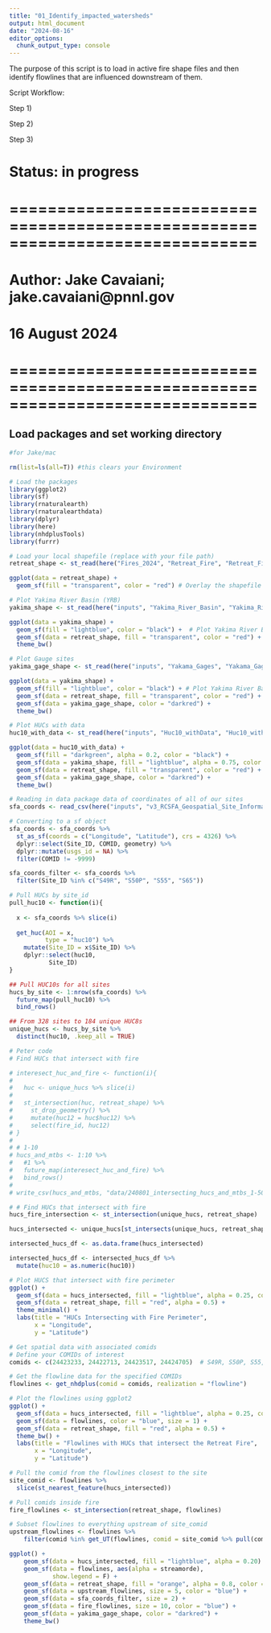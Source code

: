```yaml
---
title: "01_Identify_impacted_watersheds"
output: html_document
date: "2024-08-16"
editor_options: 
  chunk_output_type: console
---
```


The purpose of this script is to load in active fire shape files and then identify flowlines that are influenced downstream of them. 

Script Workflow:

Step 1)

Step 2) 

Step 3) 


# Status: in progress

# ==============================================================================
# Author: Jake Cavaiani; jake.cavaiani@pnnl.gov 
# 16 August 2024
# ==============================================================================

## Load packages and set working directory
```r
#for Jake/mac

rm(list=ls(all=T)) #this clears your Environment

# Load the packages
library(ggplot2)
library(sf)
library(rnaturalearth)
library(rnaturalearthdata)
library(dplyr)
library(here)
library(nhdplusTools)
library(furrr)
```


```r
# Load your local shapefile (replace with your file path)
retreat_shape <- st_read(here("Fires_2024", "Retreat_Fire", "Retreat_Fire.shp"))

ggplot(data = retreat_shape) +
  geom_sf(fill = "transparent", color = "red") # Overlay the shapefile

# Plot Yakima River Basin (YRB)
yakima_shape <- st_read(here("inputs", "Yakima_River_Basin", "Yakima_River_Basin.shp"))

ggplot(data = yakima_shape) +
  geom_sf(fill = "lightblue", color = "black") +  # Plot Yakima River Basin
  geom_sf(data = retreat_shape, fill = "transparent", color = "red") + # Overlay the shapefile
  theme_bw()

# Plot Gauge sites 
yakima_gage_shape <- st_read(here("inputs", "Yakama_Gages", "Yakama_Gages.shp")) 

ggplot(data = yakima_shape) +
  geom_sf(fill = "lightblue", color = "black") + # Plot Yakima River Basin
  geom_sf(data = retreat_shape, fill = "transparent", color = "red") +
  geom_sf(data = yakima_gage_shape, color = "darkred") +
  theme_bw()

# Plot HUCs with data
huc10_with_data <- st_read(here("inputs", "Huc10_withData", "Huc10_withData.shp")) 

ggplot(data = huc10_with_data) +
  geom_sf(fill = "darkgreen", alpha = 0.2, color = "black") + 
  geom_sf(data = yakima_shape, fill = "lightblue", alpha = 0.75, color = "black") +
  geom_sf(data = retreat_shape, fill = "transparent", color = "red") +
  geom_sf(data = yakima_gage_shape, color = "darkred") +
  theme_bw()

```

```r
# Reading in data package data of coordinates of all of our sites
sfa_coords <- read_csv(here("inputs", "v3_RCSFA_Geospatial_Site_Information.csv"))

# Converting to a sf object
sfa_coords <- sfa_coords %>%
  st_as_sf(coords = c("Longitude", "Latitude"), crs = 4326) %>% 
  dplyr::select(Site_ID, COMID, geometry) %>% 
  dplyr::mutate(usgs_id = NA) %>% 
  filter(COMID != -9999)

sfa_coords_filter <- sfa_coords %>% 
  filter(Site_ID %in% c("S49R", "S50P", "S55", "S65"))

# Pull HUCs by site_id
pull_huc10 <- function(i){
  
  x <- sfa_coords %>% slice(i)
  
  get_huc(AOI = x, 
          type = "huc10") %>% 
    mutate(Site_ID = x$Site_ID) %>% 
    dplyr::select(huc10, 
           Site_ID)
}

## Pull HUC10s for all sites
hucs_by_site <- 1:nrow(sfa_coords) %>% 
  future_map(pull_huc10) %>% 
  bind_rows()

## From 328 sites to 184 unique HUC8s
unique_hucs <- hucs_by_site %>% 
  distinct(huc10, .keep_all = TRUE)

# Peter code
# Find HUCs that intersect with fire 

# interesect_huc_and_fire <- function(i){
# 
#   huc <- unique_hucs %>% slice(i)
# 
#   st_intersection(huc, retreat_shape) %>%
#     st_drop_geometry() %>%
#     mutate(huc12 = huc$huc12) %>%
#     select(fire_id, huc12)
# }
# 
# # 1-10
# hucs_and_mtbs <- 1:10 %>%
#   #1 %>%
#   future_map(interesect_huc_and_fire) %>%
#   bind_rows()
# 
# write_csv(hucs_and_mtbs, "data/240801_intersecting_hucs_and_mtbs_1-50.csv")

# # Find HUCs that intersect with fire 
hucs_fire_intersection <- st_intersection(unique_hucs, retreat_shape)

hucs_intersected <- unique_hucs[st_intersects(unique_hucs, retreat_shape, sparse = FALSE), ]

intersected_hucs_df <- as.data.frame(hucs_intersected)

intersected_hucs_df <- intersected_hucs_df %>% 
  mutate(huc10 = as.numeric(huc10))

# Plot HUCS that intersect with fire perimeter 
ggplot() +
  geom_sf(data = hucs_intersected, fill = "lightblue", alpha = 0.25, color = "darkblue") +
  geom_sf(data = retreat_shape, fill = "red", alpha = 0.5) +
  theme_minimal() +
  labs(title = "HUCs Intersecting with Fire Perimeter",
       x = "Longitude",
       y = "Latitude")

# Get spatial data with associated comids
# Define your COMIDs of interest
comids <- c(24423233, 24422713, 24423517, 24424705)  # S49R, S50P, S55, S65

# Get the flowline data for the specified COMIDs
flowlines <- get_nhdplus(comid = comids, realization = "flowline")

# Plot the flowlines using ggplot2
ggplot() +
  geom_sf(data = hucs_intersected, fill = "lightblue", alpha = 0.25, color = "black") +
  geom_sf(data = flowlines, color = "blue", size = 1) +
  geom_sf(data = retreat_shape, fill = "red", alpha = 0.5) +
  theme_bw() +
  labs(title = "Flowlines with HUCs that intersect the Retreat Fire",
       x = "Longitude",
       y = "Latitude")

# Pull the comid from the flowlines closest to the site
site_comid <- flowlines %>% 
  slice(st_nearest_feature(hucs_intersected))

# Pull comids inside fire
fire_flowlines <- st_intersection(retreat_shape, flowlines)

# Subset flowlines to everything upstream of site_comid
upstream_flowlines <- flowlines %>%
    filter(comid %in% get_UT(flowlines, comid = site_comid %>% pull(comid)))

ggplot() +
    geom_sf(data = hucs_intersected, fill = "lightblue", alpha = 0.20) +
    geom_sf(data = flowlines, aes(alpha = streamorde),
            show.legend = F) +
    geom_sf(data = retreat_shape, fill = "orange", alpha = 0.8, color = "red") +
    geom_sf(data = upstream_flowlines, size = 5, color = "blue") +
    geom_sf(data = sfa_coords_filter, size = 2) +
    geom_sf(data = fire_flowlines, size = 10, color = "blue") +
    geom_sf(data = yakima_gage_shape, color = "darkred") +
    theme_bw()
  
```








